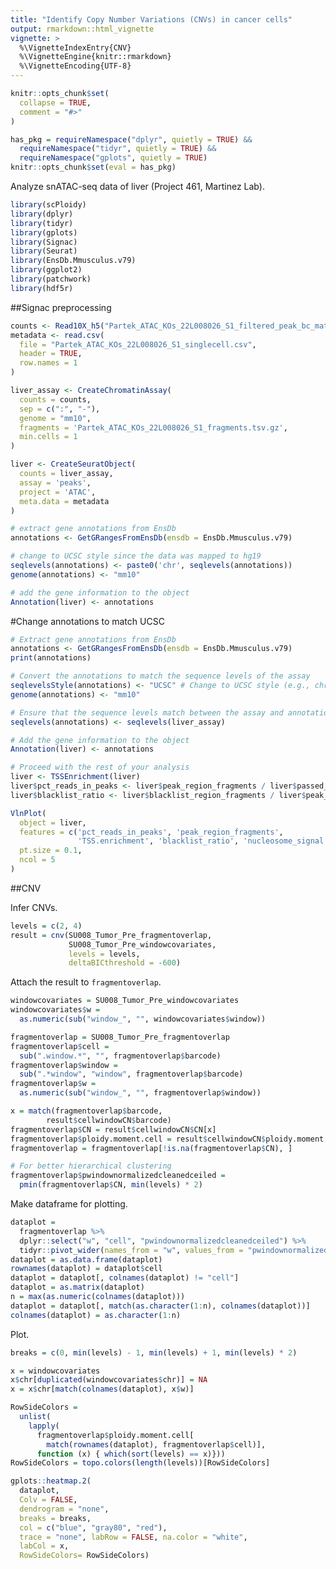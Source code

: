 ```yaml
---
title: "Identify Copy Number Variations (CNVs) in cancer cells"
output: rmarkdown::html_vignette
vignette: >
  %\VignetteIndexEntry{CNV}
  %\VignetteEngine{knitr::rmarkdown}
  %\VignetteEncoding{UTF-8}
---
```


```r
knitr::opts_chunk$set(
  collapse = TRUE,
  comment = "#>"
)

has_pkg = requireNamespace("dplyr", quietly = TRUE) &&
  requireNamespace("tidyr", quietly = TRUE) &&
  requireNamespace("gplots", quietly = TRUE)
knitr::opts_chunk$set(eval = has_pkg)
```

Analyze snATAC-seq data of liver (Project 461, Martinez Lab).

```r
library(scPloidy)
library(dplyr)
library(tidyr)
library(gplots)
library(Signac)
library(Seurat)
library(EnsDb.Mmusculus.v79)
library(ggplot2)
library(patchwork)
library(hdf5r)
```

##Signac preprocessing
```r
counts <- Read10X_h5("Partek_ATAC_KOs_22L008026_S1_filtered_peak_bc_matrix.h5")
metadata <- read.csv(
  file = "Partek_ATAC_KOs_22L008026_S1_singlecell.csv",
  header = TRUE,
  row.names = 1
)

liver_assay <- CreateChromatinAssay(
  counts = counts,
  sep = c(":", "-"),
  genome = "mm10",
  fragments = 'Partek_ATAC_KOs_22L008026_S1_fragments.tsv.gz',
  min.cells = 1
)
```


```r
liver <- CreateSeuratObject(
  counts = liver_assay,
  assay = 'peaks',
  project = 'ATAC',
  meta.data = metadata
)
```



```r
# extract gene annotations from EnsDb
annotations <- GetGRangesFromEnsDb(ensdb = EnsDb.Mmusculus.v79)

# change to UCSC style since the data was mapped to hg19
seqlevels(annotations) <- paste0('chr', seqlevels(annotations))
genome(annotations) <- "mm10"

# add the gene information to the object
Annotation(liver) <- annotations
```

#Change annotations to match UCSC


```r
# Extract gene annotations from EnsDb
annotations <- GetGRangesFromEnsDb(ensdb = EnsDb.Mmusculus.v79)
print(annotations)

```
```r

# Convert the annotations to match the sequence levels of the assay
seqlevelsStyle(annotations) <- "UCSC" # Change to UCSC style (e.g., chr1, chr2)
genome(annotations) <- "mm10"

# Ensure that the sequence levels match between the assay and annotations
seqlevels(annotations) <- seqlevels(liver_assay)

# Add the gene information to the object
Annotation(liver) <- annotations
```

```r
# Proceed with the rest of your analysis
liver <- TSSEnrichment(liver)
liver$pct_reads_in_peaks <- liver$peak_region_fragments / liver$passed_filters * 100
liver$blacklist_ratio <- liver$blacklist_region_fragments / liver$peak_region_fragments

VlnPlot(
  object = liver,
  features = c('pct_reads_in_peaks', 'peak_region_fragments',
               'TSS.enrichment', 'blacklist_ratio', 'nucleosome_signal'),
  pt.size = 0.1,
  ncol = 5
)
```


##CNV

Infer CNVs.

```r
levels = c(2, 4)
result = cnv(SU008_Tumor_Pre_fragmentoverlap,
             SU008_Tumor_Pre_windowcovariates,
             levels = levels,
             deltaBICthreshold = -600)
```

Attach the result to `fragmentoverlap`.

```r
windowcovariates = SU008_Tumor_Pre_windowcovariates
windowcovariates$w =
  as.numeric(sub("window_", "", windowcovariates$window))

fragmentoverlap = SU008_Tumor_Pre_fragmentoverlap
fragmentoverlap$cell =
  sub(".window.*", "", fragmentoverlap$barcode)
fragmentoverlap$window =
  sub(".*window", "window", fragmentoverlap$barcode)
fragmentoverlap$w =
  as.numeric(sub("window_", "", fragmentoverlap$window))

x = match(fragmentoverlap$barcode,
        result$cellwindowCN$barcode)
fragmentoverlap$CN = result$cellwindowCN$CN[x]
fragmentoverlap$ploidy.moment.cell = result$cellwindowCN$ploidy.moment.cell[x]
fragmentoverlap = fragmentoverlap[!is.na(fragmentoverlap$CN), ]

# For better hierarchical clustering
fragmentoverlap$pwindownormalizedcleanedceiled =
  pmin(fragmentoverlap$CN, min(levels) * 2)
```

Make dataframe for plotting.

```r
dataplot =
  fragmentoverlap %>%
  dplyr::select("w", "cell", "pwindownormalizedcleanedceiled") %>%
  tidyr::pivot_wider(names_from = "w", values_from = "pwindownormalizedcleanedceiled")
dataplot = as.data.frame(dataplot)
rownames(dataplot) = dataplot$cell
dataplot = dataplot[, colnames(dataplot) != "cell"]
dataplot = as.matrix(dataplot)
n = max(as.numeric(colnames(dataplot)))
dataplot = dataplot[, match(as.character(1:n), colnames(dataplot))]
colnames(dataplot) = as.character(1:n)
```

Plot.

```r
breaks = c(0, min(levels) - 1, min(levels) + 1, min(levels) * 2)

x = windowcovariates
x$chr[duplicated(windowcovariates$chr)] = NA
x = x$chr[match(colnames(dataplot), x$w)]

RowSideColors =
  unlist(
    lapply(
      fragmentoverlap$ploidy.moment.cell[
        match(rownames(dataplot), fragmentoverlap$cell)],
      function (x) { which(sort(levels) == x)}))
RowSideColors = topo.colors(length(levels))[RowSideColors]

gplots::heatmap.2(
  dataplot,
  Colv = FALSE,
  dendrogram = "none",
  breaks = breaks,
  col = c("blue", "gray80", "red"),
  trace = "none", labRow = FALSE, na.color = "white",
  labCol = x,
  RowSideColors= RowSideColors)
```

